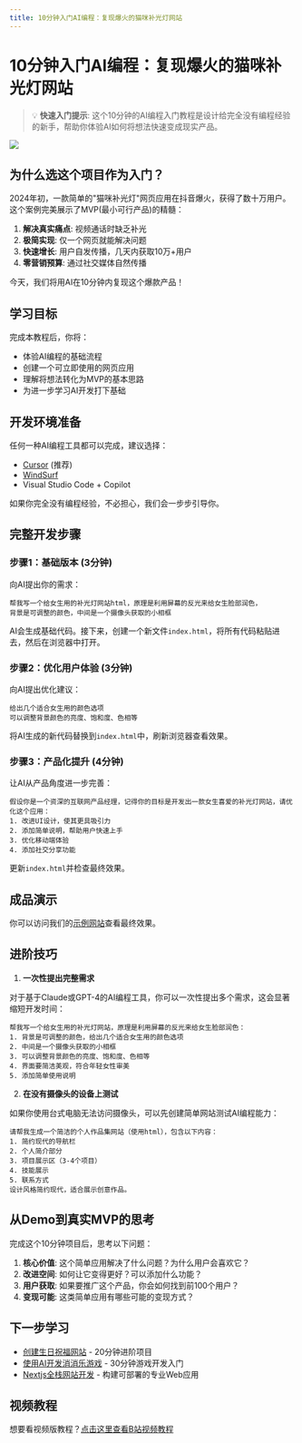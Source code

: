 ```yaml
---
title: 10分钟入门AI编程：复现爆火的猫咪补光灯网站
---
```


# 10分钟入门AI编程：复现爆火的猫咪补光灯网站

> 💡 **快速入门提示**: 这个10分钟的AI编程入门教程是设计给完全没有编程经验的新手，帮助你体验AI如何将想法快速变成现实产品。

![](/images/getting-started-10min-cat-lamp-website-clone.001.png)

## 为什么选这个项目作为入门？

2024年初，一款简单的"猫咪补光灯"网页应用在抖音爆火，获得了数十万用户。这个案例完美展示了MVP(最小可行产品)的精髓：

1. **解决真实痛点**: 视频通话时缺乏补光
2. **极简实现**: 仅一个网页就能解决问题
3. **快速增长**: 用户自发传播，几天内获取10万+用户
4. **零营销预算**: 通过社交媒体自然传播

今天，我们将用AI在10分钟内复现这个爆款产品！

## 学习目标

完成本教程后，你将：
- 体验AI编程的基础流程
- 创建一个可立即使用的网页应用
- 理解将想法转化为MVP的基本思路
- 为进一步学习AI开发打下基础

## 开发环境准备

任何一种AI编程工具都可以完成，建议选择：
- [Cursor](https://cursor.sh) (推荐)
- [WindSurf](https://www.windsurf.io/)
- Visual Studio Code + Copilot

如果你完全没有编程经验，不必担心，我们会一步步引导你。

## 完整开发步骤

### 步骤1：基础版本 (3分钟)

向AI提出你的需求：

```
帮我写一个给女生用的补光灯网站html，原理是利用屏幕的反光来给女生脸部润色，
背景是可调整的颜色，中间是一个摄像头获取的小相框
```

AI会生成基础代码。接下来，创建一个新文件`index.html`，将所有代码粘贴进去，然后在浏览器中打开。

### 步骤2：优化用户体验 (3分钟)

向AI提出优化建议：

```
给出几个适合女生用的颜色选项
可以调整背景颜色的亮度、饱和度、色相等
```

将AI生成的新代码替换到`index.html`中，刷新浏览器查看效果。

### 步骤3：产品化提升 (4分钟)

让AI从产品角度进一步完善：

```
假设你是一个资深的互联网产品经理，记得你的目标是开发出一款女生喜爱的补光灯网站，请优化这个应用：
1. 改进UI设计，使其更具吸引力
2. 添加简单说明，帮助用户快速上手
3. 优化移动端体验
4. 添加社交分享功能
```

更新`index.html`并检查最终效果。

## 成品演示

你可以访问我们的[示例网站](https://ringlight.01mvp.com/)查看最终效果。

## 进阶技巧

1. **一次性提出完整需求**

对于基于Claude或GPT-4的AI编程工具，你可以一次性提出多个需求，这会显著缩短开发时间：

```
帮我写一个给女生用的补光灯网站，原理是利用屏幕的反光来给女生脸部润色：
1. 背景是可调整的颜色，给出几个适合女生用的颜色选项
2. 中间是一个摄像头获取的小相框
3. 可以调整背景颜色的亮度、饱和度、色相等
4. 界面要简洁美观，符合年轻女性审美
5. 添加简单使用说明
```

2. **在没有摄像头的设备上测试**

如果你使用台式电脑无法访问摄像头，可以先创建简单网站测试AI编程能力：

```
请帮我生成一个简洁的个人作品集网站（使用html），包含以下内容：
1. 简约现代的导航栏
2. 个人简介部分
3. 项目展示区（3-4个项目）
4. 技能展示
5. 联系方式
设计风格简约现代，适合展示创意作品。
```

## 从Demo到真实MVP的思考

完成这个10分钟项目后，思考以下问题：

1. **核心价值**: 这个简单应用解决了什么问题？为什么用户会喜欢它？
2. **改进空间**: 如何让它变得更好？可以添加什么功能？
3. **用户获取**: 如果要推广这个产品，你会如何找到前100个用户？
4. **变现可能**: 这类简单应用有哪些可能的变现方式？

## 下一步学习

- [创建生日祝福网站](/resources/ai-programming-tutorials/birthday-wishes-website-example) - 20分钟进阶项目
- [使用AI开发消消乐游戏](/resources/ai-programming-tutorials/creating-a-match3-game-plus-more-examples) - 30分钟游戏开发入门
- [Nextjs全栈网站开发](/resources/ai-programming-tutorials/nextjs-domestic-deployment) - 构建可部署的专业Web应用

## 视频教程

想要看视频版教程？[点击这里查看B站视频教程](https://www.bilibili.com/video/BV1Ezk6YoEpx/)

